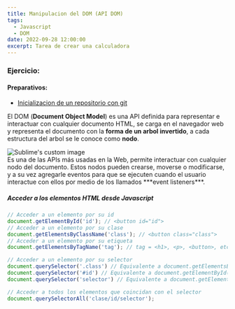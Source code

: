 ```yaml
---
title: Manipulacion del DOM (API DOM)
tags:
  - Javascript
  - DOM
date: 2022-09-28 12:00:00
excerpt: Tarea de crear una calculadora
---
```


### Ejercicio:
#### Preparativos:
- [Inicializacion de un repositorio con git](/posts/inicializacion-de-un-repositorio-con-git)

El DOM (**Document Object Model**) es una API definida para representar e interactuar con cualquier documento HTML, se carga en el navegador web y representa el documento con la **forma de un arbol invertido**, a cada estructura del arbol se le conoce como **nodo**.
<div>
  <img
  style={{width: '100%'}} 
  src="https://res.cloudinary.com/dr3egho5s/image/upload/v1664384697/Generation%2018%20-%20Blog/DOM/dom-tree_1_adirp9.jpg" 
  alt="Sublime's custom image"
  />
</div>
Es una de las APIs más usadas en la Web, permite interactuar con cualquier nodo del documento. Estos nodos pueden crearse, moverse o modificarse, y a su vez agregarle eventos para que se ejecuten cuando el usuario interactue con ellos por medio de los llamados ***event listeners***.

##### Acceder a los elementos HTML desde Javascript
```javascript
// Acceder a un elemento por su id
document.getElementById('id'); // <button id="id">
// Acceder a un elemento por su clase
document.getElementsByClassName('class'); // <button class="class">
// Acceder a un elemento por su etiqueta
document.getElementsByTagName('tag'); // tag = <h1>, <p>, <button>, etc.

// Acceder a un elemento por su selector
document.querySelector('.class') // Equivalente a document.getElementsByClassName('class');
document.querySelector('#id') // Equivalente a document.getElementById('id');
document.querySelector('selector') // Equivalente a document.getElementsByTagName('selector');

// Acceder a todos los elementos que coincidan con el selector
document.querySelectorAll('clase/id/selector');
```